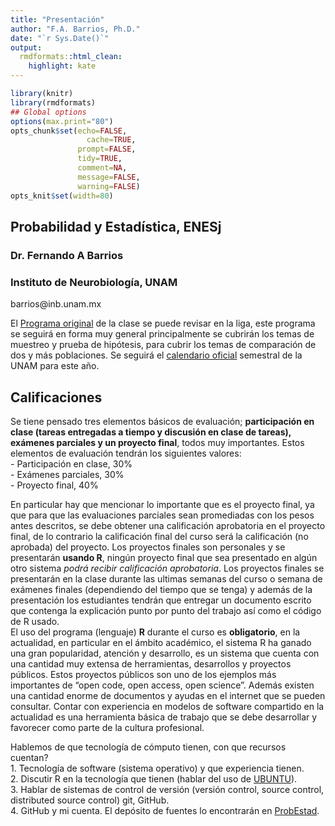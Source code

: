 ```yaml
---
title: "Presentación"
author: "F.A. Barrios, Ph.D."
date: "`r Sys.Date()`"
output:
  rmdformats::html_clean:
    highlight: kate
---
```



```r
library(knitr)
library(rmdformats)
## Global options
options(max.print="80")
opts_chunk$set(echo=FALSE,
	             cache=TRUE,
               prompt=FALSE,
               tidy=TRUE,
               comment=NA,
               message=FALSE,
               warning=FALSE)
opts_knit$set(width=80)
```
## Probabilidad y Estadística, ENESj  
### Dr. Fernando A Barrios  
### Instituto de Neurobiología, UNAM  
barrios@inb.unam.mx  


El [Programa original](https://fabarrios.github.io/ProbEstad/Presenta/ProgramaOriginal.pdf) de la clase se puede revisar en la liga, este programa se seguirá en forma muy general principalmente se cubrirán los temas de muestreo y prueba de hipótesis, para cubrir los temas de comparación de dos y más poblaciones.  Se seguirá el [calendario oficial](https://www.dgae.unam.mx/calendarios_escolares.html) semestral de la UNAM para este año.  

## Calificaciones  

Se tiene pensado tres elementos básicos de evaluación; **participación en clase (tareas entregadas a tiempo y discusión en clase de tareas), exámenes parciales y un proyecto final**, todos muy importantes. Estos elementos de evaluación tendrán los siguientes valores:  
- Participación en clase, 30%  
- Exámenes parciales, 30%  
- Proyecto final, 40%  

En particular hay que mencionar lo importante que es el proyecto final, ya que para que las evaluaciones parciales sean promediadas con los pesos antes descritos, se debe obtener una calificación aprobatoria en el proyecto final, de lo contrario la calificación final del curso será la calificación (no aprobada) del proyecto.  Los proyectos finales son personales y se presentarán **usando R**, ningún proyecto final que sea presentado en algún otro sistema *podrá recibir calificación aprobatoria*.  Los proyectos finales se presentarán en la clase durante las ultimas semanas del curso o semana de exámenes finales (dependiendo del tiempo que se tenga) y además de la presentación los estudiantes tendrán que entregar un documento escrito que contenga la explicación punto por punto del trabajo así como el código de R usado.  
El uso del programa (lenguaje) **R** durante el curso es **obligatorio**, en la actualidad, en particular en el ámbito académico, el sistema R ha ganado una gran popularidad, atención y desarrollo, es un sistema que cuenta con una cantidad muy extensa de herramientas, desarrollos y proyectos públicos.  Estos proyectos públicos son uno de los ejemplos más importantes de "open code, open access, open science".  Además existen una cantidad enorme de documentos y ayudas en el internet que se pueden consultar. Contar con experiencia en modelos de software compartido en la actualidad es una herramienta básica de trabajo que se debe desarrollar y favorecer como parte de la cultura profesional.  
  
Hablemos de que tecnología de cómputo tienen, con que recursos cuentan?    
1. Tecnología de software (sistema operativo) y que experiencia tienen.  
2. Discutir R en la tecnología que tienen (hablar del uso de [UBUNTU](https://ubuntu.com/)).  
3. Hablar de sistemas de control de versión (versión control, source control, distributed source control) git, GitHub.  
4. GitHub y mi cuenta. El depósito de fuentes lo encontrarán en [ProbEstad](https://fabarrios.github.io/ProbEstad/).  
